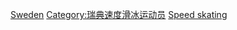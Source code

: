 [[Category:各國奧運競速滑冰運動員|Sweden]]
[[Category:瑞典速度滑冰运动员|Category:瑞典速度滑冰运动员]]
[[Category:瑞典冬季奥运运动员|Speed skating]]